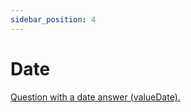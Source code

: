 ```yaml
---
sidebar_position: 4
---
```


# Date

[Question with a date answer (valueDate).](https://hl7.org/fhir/r4/codesystem-item-type.html#item-type-date)
